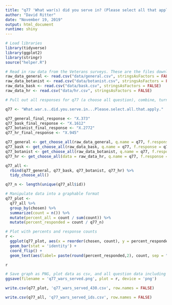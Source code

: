 ```yaml
---
title: "q77 'What war(s) did you serve in? (Please select all that apply)' (Veterans)"
author: "David Ritter"
date: "November 19, 2019"
output: html_document
runtime: shiny
---
```


```r
# Load libraries
library(tidyverse)
library(ggplot2)
library(stringr)
source("helper.R")
```

```r
# Read in raw data from the Veterans surveys. These are the files downloaded from survey monkey saved as a .csv
raw_data_general <- read.csv("data/general.csv", stringsAsFactors = FALSE)
raw_data_botanist <- read.csv("data/botanist.csv", stringsAsFactors = FALSE)
raw_data_bask <- read.csv("data/bask.csv", stringsAsFactors = FALSE)
raw_data_hr <- read.csv("data/hr.csv", stringsAsFactors = FALSE)
```

```r
# Pull out all responses for q77 (a choose all question), combine, turn into a tidy data format for further processing then determine 'question n'

q77 <- "What.war.s..did.you.serve.in...Please.select.all.that.apply."

q77_general_final_response <- "X.373"
q77_bask_final_response <- "X.1612"
q77_botanist_final_response <- "X.2772"
q77_hr_final_response <- "X.945"

q77_general <- get_choose_all(raw_data_general, q.name = q77, f.response = q77_general_final_response)
q77_bask <- get_choose_all(raw_data_bask, q.name = q77, f.response = q77_bask_final_response)
q77_botanist <- get_choose_all(raw_data_botanist, q.name = q77, f.response = q77_botanist_final_response)
q77_hr <- get_choose_all(data = raw_data_hr, q.name = q77, f.response = q77_hr_final_response)

q77_all <- 
  rbind(q77_general, q77_bask, q77_botanist, q77_hr) %>%
  tidy_choose_all()

q77_n <- length(unique(q77_all$id))
```

```r
# Manipulate data into a graphable format
q77_plot <-
  q77_all %>%
  group_by(chosen) %>%
  summarize(count = n()) %>%
  mutate(percent_all = count / sum(count)) %>%
  mutate(percent_responded = count / q77_n)
```

```r
# Plot with percents and response counts
r <- 
  ggplot(q77_plot, aes(x = reorder(chosen, count), y = percent_responded)) +
  geom_bar(stat = 'identity') +
  coord_flip() +
  geom_text(aes(label= paste(round(percent_responded,2), count, sep = "***")))

r
```

```r
# Save graph as PNG, plot data as csv, and all question data including response IDs as csv (save question n and N at end of plot file as "_x.x")
ggsave(filename = 'q77_wars_served.png', plot = r, device = 'png')

write.csv(q77_plot, 'q77_wars_served_430.csv', row.names = FALSE)

write.csv(q77_all, 'q77_wars_served_ids.csv', row.names = FALSE)
```
